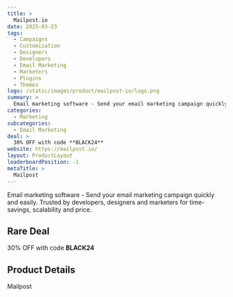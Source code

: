 ```yaml
---
title: >
  Mailpost.io
date: 2025-03-23
tags:
  - Campaigns
  - Customization
  - Designers
  - Developers
  - Email Marketing
  - Marketers
  - Plugins
  - Themes
logo: /static/images/product/mailpost-io/logo.png
summary: >
  Email marketing software - Send your email marketing campaign quickly and easily. Trusted by developers, designers and marketers for time-savings, scalability and price.
categories:
  - Marketing
subcategories:
  - Email Marketing
deal: >
  30% OFF with code **BLACK24**
website: https://mailpost.io/
layout: ProductLayout
leaderboardPosition: -1
metaTitle: >
  Mailpost
---
```

Email marketing software - Send your email marketing campaign quickly and easily. Trusted by developers, designers and marketers for time-savings, scalability and price.

## Rare Deal

30% OFF with code **BLACK24**

## Product Details

Mailpost


